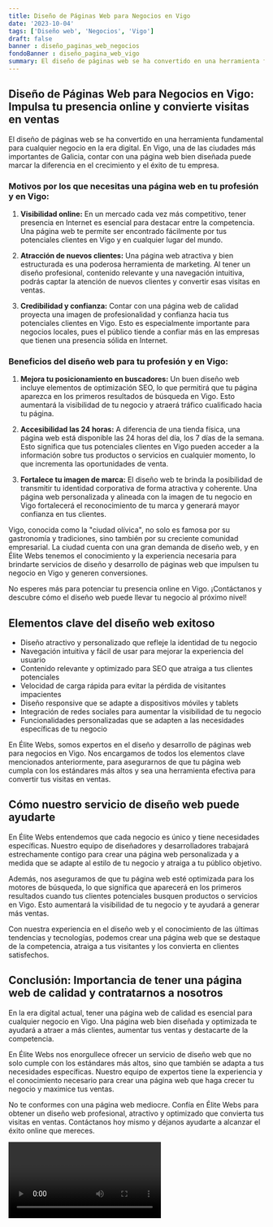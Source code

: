 ```yaml
---
title: Diseño de Páginas Web para Negocios en Vigo
date: '2023-10-04'
tags: ['Diseño web', 'Negocios', 'Vigo']
draft: false
banner : diseño_paginas_web_negocios
fondoBanner : diseño_pagina_web_vigo
summary: El diseño de páginas web se ha convertido en una herramienta fundamental para cualquier negocio en la era digital. En Vigo, una de las ciudades más importantes de Galicia, contar con una página web bien diseñada puede marcar la diferencia en el crecimiento y el éxito de tu empresa.
---
```


## Diseño de Páginas Web para Negocios en Vigo: Impulsa tu presencia online y convierte visitas en ventas

El diseño de páginas web se ha convertido en una herramienta fundamental para cualquier negocio en la era digital. En Vigo, una de las ciudades más importantes de Galicia, contar con una página web bien diseñada puede marcar la diferencia en el crecimiento y el éxito de tu empresa.

### Motivos por los que necesitas una página web en tu profesión y en Vigo:

1. **Visibilidad online:** En un mercado cada vez más competitivo, tener presencia en Internet es esencial para destacar entre la competencia. Una página web te permite ser encontrado fácilmente por tus potenciales clientes en Vigo y en cualquier lugar del mundo.

2. **Atracción de nuevos clientes:** Una página web atractiva y bien estructurada es una poderosa herramienta de marketing. Al tener un diseño profesional, contenido relevante y una navegación intuitiva, podrás captar la atención de nuevos clientes y convertir esas visitas en ventas.

3. **Credibilidad y confianza:** Contar con una página web de calidad proyecta una imagen de profesionalidad y confianza hacia tus potenciales clientes en Vigo. Esto es especialmente importante para negocios locales, pues el público tiende a confiar más en las empresas que tienen una presencia sólida en Internet.

### Beneficios del diseño web para tu profesión y en Vigo:

1. **Mejora tu posicionamiento en buscadores:** Un buen diseño web incluye elementos de optimización SEO, lo que permitirá que tu página aparezca en los primeros resultados de búsqueda en Vigo. Esto aumentará la visibilidad de tu negocio y atraerá tráfico cualificado hacia tu página.

2. **Accesibilidad las 24 horas:** A diferencia de una tienda física, una página web está disponible las 24 horas del día, los 7 días de la semana. Esto significa que tus potenciales clientes en Vigo pueden acceder a la información sobre tus productos o servicios en cualquier momento, lo que incrementa las oportunidades de venta.

3. **Fortalece tu imagen de marca:** El diseño web te brinda la posibilidad de transmitir tu identidad corporativa de forma atractiva y coherente. Una página web personalizada y alineada con la imagen de tu negocio en Vigo fortalecerá el reconocimiento de tu marca y generará mayor confianza en tus clientes.

Vigo, conocida como la "ciudad olívica", no solo es famosa por su gastronomía y tradiciones, sino también por su creciente comunidad empresarial. La ciudad cuenta con una gran demanda de diseño web, y en Élite Webs tenemos el conocimiento y la experiencia necesaria para brindarte servicios de diseño y desarrollo de páginas web que impulsen tu negocio en Vigo y generen conversiones.

No esperes más para potenciar tu presencia online en Vigo. ¡Contáctanos y descubre cómo el diseño web puede llevar tu negocio al próximo nivel!



<GifSeo />

<Cta />

## Elementos clave del diseño web exitoso

- Diseño atractivo y personalizado que refleje la identidad de tu negocio
- Navegación intuitiva y fácil de usar para mejorar la experiencia del usuario
- Contenido relevante y optimizado para SEO que atraiga a tus clientes potenciales
- Velocidad de carga rápida para evitar la pérdida de visitantes impacientes
- Diseño responsive que se adapte a dispositivos móviles y tablets
- Integración de redes sociales para aumentar la visibilidad de tu negocio
- Funcionalidades personalizadas que se adapten a las necesidades específicas de tu negocio

En Élite Webs, somos expertos en el diseño y desarrollo de páginas web para negocios en Vigo. Nos encargamos de todos los elementos clave mencionados anteriormente, para asegurarnos de que tu página web cumpla con los estándares más altos y sea una herramienta efectiva para convertir tus visitas en ventas.

## Cómo nuestro servicio de diseño web puede ayudarte

En Élite Webs entendemos que cada negocio es único y tiene necesidades específicas. Nuestro equipo de diseñadores y desarrolladores trabajará estrechamente contigo para crear una página web personalizada y a medida que se adapte al estilo de tu negocio y atraiga a tu público objetivo.

Además, nos aseguramos de que tu página web esté optimizada para los motores de búsqueda, lo que significa que aparecerá en los primeros resultados cuando tus clientes potenciales busquen productos o servicios en Vigo. Esto aumentará la visibilidad de tu negocio y te ayudará a generar más ventas.

Con nuestra experiencia en el diseño web y el conocimiento de las últimas tendencias y tecnologías, podemos crear una página web que se destaque de la competencia, atraiga a tus visitantes y los convierta en clientes satisfechos.

## Conclusión: Importancia de tener una página web de calidad y contratarnos a nosotros

En la era digital actual, tener una página web de calidad es esencial para cualquier negocio en Vigo. Una página web bien diseñada y optimizada te ayudará a atraer a más clientes, aumentar tus ventas y destacarte de la competencia.

En Élite Webs nos enorgullece ofrecer un servicio de diseño web que no solo cumple con los estándares más altos, sino que también se adapta a tus necesidades específicas. Nuestro equipo de expertos tiene la experiencia y el conocimiento necesario para crear una página web que haga crecer tu negocio y maximice tus ventas.

No te conformes con una página web mediocre. Confía en Élite Webs para obtener un diseño web profesional, atractivo y optimizado que convierta tus visitas en ventas. Contáctanos hoy mismo y déjanos ayudarte a alcanzar el éxito online que mereces.

<Video />

<CtaBot job='Negocios' city='Vigo'/>

<Gmaps query='Vigo+españa+maps' />